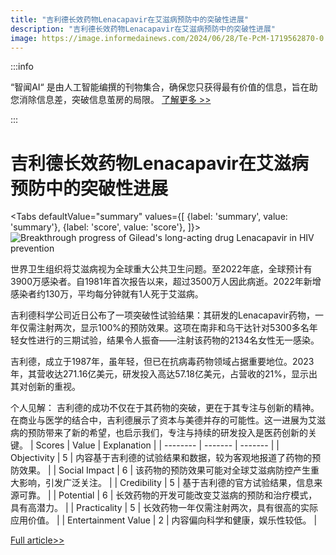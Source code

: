 ```yaml
---
title: "吉利德长效药物Lenacapavir在艾滋病预防中的突破性进展"
description: "吉利德长效药物Lenacapavir在艾滋病预防中的突破性进展"
image: https://image.informedainews.com/2024/06/28/Te-PcM-1719562870-0.jpg
---
```



:::info

“智闻AI“ 是由人工智能编撰的刊物集合，确保您只获得最有价值的信息，旨在助您消除信息差，突破信息茧房的局限。  [了解更多 >>](/)

:::

# 吉利德长效药物Lenacapavir在艾滋病预防中的突破性进展


<Tabs
	defaultValue="summary"
	values={[
	{label: 'summary', value: 'summary'},
	{label: 'score', value: 'score'},
]}>
<TabItem value="summary">
<img
  src="https://image.informedainews.com/2024/06/28/Te-PcM-1719562870-0.jpg"
  alt="Breakthrough progress of Gilead's long-acting drug Lenacapavir in HIV prevention"
/>



世界卫生组织将艾滋病视为全球重大公共卫生问题。至2022年底，全球预计有3900万感染者。自1981年首次报告以来，超过3500万人因此病逝。2022年新增感染者约130万，平均每分钟就有1人死于艾滋病。

吉利德科学公司近日公布了一项突破性试验结果：其研发的Lenacapavir药物，一年仅需注射两次，显示100%的预防效果。这项在南非和乌干达针对5300多名年轻女性进行的三期试验，结果令人振奋——注射该药物的2134名女性无一感染。

吉利德，成立于1987年，虽年轻，但已在抗病毒药物领域占据重要地位。2023年，其营收达271.16亿美元，研发投入高达57.18亿美元，占营收的21%，显示出其对创新的重视。

个人见解：
吉利德的成功不仅在于其药物的突破，更在于其专注与创新的精神。在商业与医学的结合中，吉利德展示了资本与美德并存的可能性。这一进展为艾滋病的预防带来了新的希望，也启示我们，专注与持续的研发投入是医药创新的关键。
</TabItem>
<TabItem value="score">
	| Scores     | Value   | Explanation |
	| -------- | ------- | ------- |
	| Objectivity  | 5    | 内容基于吉利德的试验结果和数据，较为客观地报道了药物的预防效果。    |
	| Social Impact | 6     | 该药物的预防效果可能对全球艾滋病防控产生重大影响，引发广泛关注。    |
	| Credibility    | 5    | 基于吉利德的官方试验结果，信息来源可靠。    |
	| Potential    | 6    | 长效药物的开发可能改变艾滋病的预防和治疗模式，具有高潜力。    |
	| Practicality    | 5    | 长效药物一年仅需注射两次，具有很高的实际应用价值。    |
	| Entertainment Value    | 2    | 内容偏向科学和健康，娱乐性较低。    |
</TabItem>
</Tabs>

[Full article>>](https://www.36kr.com/p/2830482743691527)
